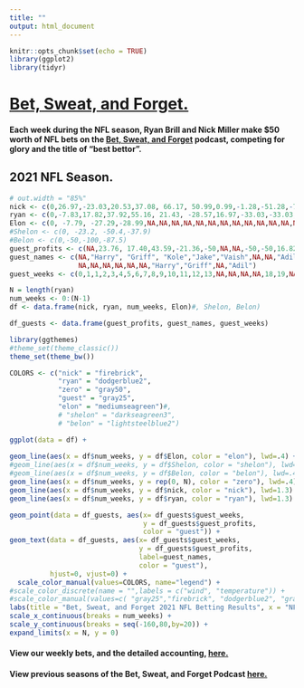 ```yaml
---
title: ""
output: html_document
---
```


```r
knitr::opts_chunk$set(echo = TRUE)
library(ggplot2)
library(tidyr)
```

# [Bet, Sweat, and Forget.](https://open.spotify.com/show/1bABVhkwnd3sDaBSZLC0oY)

#### Each week during the NFL season, Ryan Brill and Nick Miller make $50 worth of NFL bets on the [Bet, Sweat, and Forget](https://open.spotify.com/show/1bABVhkwnd3sDaBSZLC0oY) podcast, competing for glory and the title of "best bettor". 

## 2021 NFL Season.


```r
# out.width = "85%"
nick <- c(0,26.97,-23.03,20.53,37.08, 66.17, 50.99,0.99,-1.28,-51.28,-75.03,-88.28,-90.5,-119.42,-29.04,-41.54,-41.54,-41.54,-41.54,2.83,-51.34,-101.34)
ryan <- c(0,-7.83,17.82,37.92,55.16, 21.43, -28.57,16.97,-33.03,-33.03,-50.13,-39.27,-89.27,-89.48,-109.4,-159.4,-159.4,-159.4,-63.95,6.04,-18.96, -63.23)
Elon <- c(0, -7.79, -27.29,-28.99,NA,NA,NA,NA,NA,NA,NA,NA,NA,NA,NA,NA,NA,NA,NA,NA,NA,NA)
#Shelon <- c(0, -23.2, -50.4,-37.9)
#Belon <- c(0,-50,-100,-87.5)
guest_profits <- c(NA,23.76, 17.40,43.59,-21.36,-50,NA,NA,-50,-50,16.82,NA,-50,NA,NA,NA,NA,NA,NA,-2.27,15.05,NA,-39)
guest_names <- c(NA,"Harry", "Griff", "Kole","Jake","Vaish",NA,NA,"Adil","Bernie","Frank",NA,"Harry",
                 NA,NA,NA,NA,NA,NA,"Harry","Griff",NA,"Adil")
guest_weeks <- c(0,1,1,2,3,4,5,6,7,8,9,10,11,12,13,NA,NA,NA,NA,18,19,NA,21)

N = length(ryan)
num_weeks <- 0:(N-1)
df <- data.frame(nick, ryan, num_weeks, Elon)#, Shelon, Belon)

df_guests <- data.frame(guest_profits, guest_names, guest_weeks)

library(ggthemes)
#theme_set(theme_classic())
theme_set(theme_bw())

COLORS <- c("nick" = "firebrick", 
            "ryan" = "dodgerblue2",
            "zero" = "gray50",
            "guest" = "gray25",
            "elon" = "mediumseagreen")#,
            # "shelon" = "darkseagreen3",
            # "belon" = "lightsteelblue2")

ggplot(data = df) +
  
geom_line(aes(x = df$num_weeks, y = df$Elon, color = "elon"), lwd=.4) +
#geom_line(aes(x = df$num_weeks, y = df$Shelon, color = "shelon"), lwd=.4) +
#geom_line(aes(x = df$num_weeks, y = df$Belon, color = "belon"), lwd=.4) +
geom_line(aes(x = df$num_weeks, y = rep(0, N), color = "zero"), lwd=.4) +
geom_line(aes(x = df$num_weeks, y = df$nick, color = "nick"), lwd=1.3) +
geom_line(aes(x = df$num_weeks, y = df$ryan, color = "ryan"), lwd=1.3) +

geom_point(data = df_guests, aes(x= df_guests$guest_weeks, 
                                 y = df_guests$guest_profits, 
                                 color = "guest")) +
geom_text(data = df_guests, aes(x= df_guests$guest_weeks, 
                                y = df_guests$guest_profits, 
                                label=guest_names, 
                                color = "guest"),
          hjust=0, vjust=0) +
  scale_color_manual(values=COLORS, name="legend") +
#scale_color_discrete(name = "",labels = c("wind", "temperature")) + 
#scale_color_manual(values=c( "gray25","firebrick", "dodgerblue2", "gray65", "green", "green", "green")) +
labs(title = "Bet, Sweat, and Forget 2021 NFL Betting Results", x = "NFL Week Number", y = "Cumulative Profit, USD", color="") +
scale_x_continuous(breaks = num_weeks) +
scale_y_continuous(breaks = seq(-160,80,by=20)) +
expand_limits(x = N, y = 0)
```



#### View our weekly bets, and the detailed accounting, [here.](https://docs.google.com/spreadsheets/d/1IU1Dw72FoYQJVTqJl-prHRBDOvDPqIjvmUKVmu3dCXQ/edit#gid=0)

#### View previous seasons of the Bet, Sweat, and Forget Podcast [here.](/bsf/bsf_prev_szns/)
